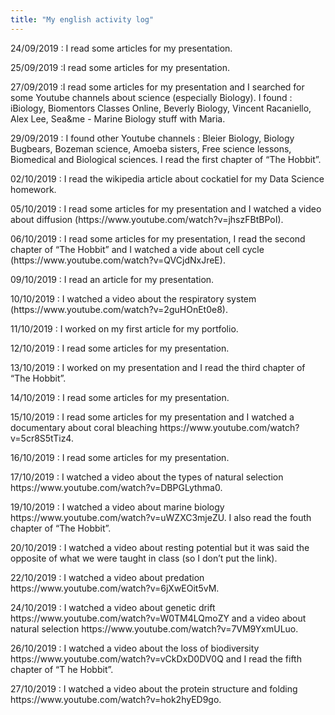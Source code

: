 ```yaml
---
title: "My english activity log"
---
```


24/09/2019 : I read some articles for my presentation.

25/09/2019 :I read some articles for my presentation.

27/09/2019 :I read some articles for my presentation and I searched for some Youtube channels about science (especially Biology). I found : iBiology, Biomentors Classes Online, Beverly Biology, Vincent Racaniello, Alex Lee, Sea&amp;me - Marine Biology stuff with Maria.

29/09/2019 : I found other Youtube channels : Bleier Biology, Biology Bugbears, Bozeman science, Amoeba sisters, Free science lessons, Biomedical and Biological sciences.
I read the first chapter of "The Hobbit".

02/10/2019 : I read the wikipedia article about cockatiel for my Data Science homework.

05/10/2019 : I read some articles for my presentation and I watched a video about diffusion (https://www.youtube.com/watch?v=jhszFBtBPoI).

06/10/2019 : I read some articles for my presentation, I read the second chapter of "The Hobbit" and I watched a vide about cell cycle (https://www.youtube.com/watch?v=QVCjdNxJreE).

09/10/2019 : I read an article for my presentation.

10/10/2019 : I watched a video about the respiratory system (https://www.youtube.com/watch?v=2guHOnEt0e8).

11/10/2019 : I worked on my first article for my portfolio.

12/10/2019 : I read some articles for my presentation.

13/10/2019 : I worked on my presentation and I read the third chapter of "The Hobbit".

14/10/2019 : I read some articles for my presentation.

15/10/2019 : I read some articles for my presentation and I watched a documentary about coral bleaching https://www.youtube.com/watch?v=5cr8S5tTiz4.

16/10/2019 : I read some articles for my presentation.

17/10/2019 : I watched a video about the types of natural selection https://www.youtube.com/watch?v=DBPGLythma0.

19/10/2019 : I watched a video about marine biology https://www.youtube.com/watch?v=uWZXC3mjeZU. I also read the fouth chapter of "The Hobbit".

20/10/2019 : I watched a video about resting potential but it was said the opposite of what we were taught in class (so I don't put the link).

22/10/2019 : I watched a video about predation https://www.youtube.com/watch?v=6jXwEOit5vM.

24/10/2019 : I watched a video about genetic drift https://www.youtube.com/watch?v=W0TM4LQmoZY and a video about natural selection https://www.youtube.com/watch?v=7VM9YxmULuo.

26/10/2019 : I watched a video about the loss of biodiversity https://www.youtube.com/watch?v=vCkDxD0DV0Q and I read the fifth chapter of "T he Hobbit".

27/10/2019 : I watched a video about the protein structure and folding https://www.youtube.com/watch?v=hok2hyED9go.





